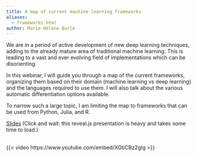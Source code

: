 ```yaml
---
title: A map of current machine learning frameworks
aliases:
  - frameworks.html
author: Marie-Hélène Burle
---
```


:::{.def}

We are in a period of active development of new deep learning techniques, adding to the already mature area of traditional machine learning. This is leading to a vast and ever evolving field of implementations which can be disorienting.

In this webinar, I will guide you through a map of the current frameworks, organizing them based on their domain (machine learning vs deep learning) and the languages required to use them. I will also talk about the various automatic differentiation options available.

To narrow such a large topic, I am limiting the map to frameworks that can be used from Python, Julia, and R.

:::

[Slides](wb_frameworks_slides.qmd){.btn .btn-outline-primary} [(Click and wait: this reveal.js presentation is heavy and takes some time to load.)]{.inlinenote}
<br><br>

{{< video https://www.youtube.com/embed/XGtiCBz2gIg >}}
